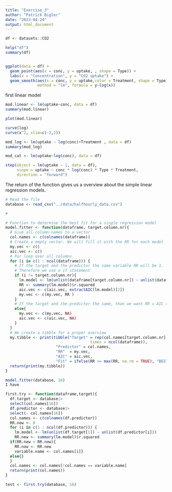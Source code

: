 ```yaml
---
title: "Exercise_3"
author: "Patrick Bigler"
date: "2023-04-24"
output: html_document
---
```





```r
df <- datasets::CO2

help("df")
summary(df)


ggplot(data = df) +
  geom_point(aes(x = conc, y = uptake, , shape = Type)) +
  labs(x = "Concentration", y = "CO2 uptake") +
  geom_smooth(aes(x = conc, y = uptake,color = Treatment, shape = Type), 
              method = "lm", formula = y~log(x))

```


first linear model

```r
mod.linear <- lm(uptake~conc, data = df)
summary(mod.linear)

plot(mod.linear)

```

```r
curve(log)
curve(x^2, xlim=c(-2,2))

mod_log <- lm(uptake ~ log(conc)+Treatment , data = df)
summary(mod_log)
```

```r
mod_cat <- lm(uptake~log(conc), data = df)
```


```r
step(object = lm(uptake ~ 1, data = df),
     scope = uptake ~ conc * log(conc) * Type * Treatment,
     direction = "forward")
```


The return of the function gives us a overview about the simple linear regression
models. 

```r
# Read the file
database <- read_csv("../data/halfhourly_data.csv")
```


```r
# 


```


```r
# Function to determine the best fit for a single regression model
model.fitter <- function(dataframe, target.column.nr){
  # Give all column-names to a vector
  col.names <- c(colnames(dataframe))
  # Create a empty vector. We will fill it with the RR for each model
  my.vec <- c()
  aic.vec <- c()
  # For loop over all columns
  for (i in c(1 : ncol(dataframe))) {
    # If the target and the predictor the same variable RR will be 1.
    # Therefore we use a if statement
    if (i != target.column.nr){
      lm.model <- lm(unlist(dataframe[target.column.nr]) ~ unlist(dataframe[i]))
      RR <- summary(lm.model)$r.squared
      aic.vec <- c(aic.vec, extractAIC(lm.model)[2])
      my.vec <- c(my.vec, RR )
    }
    # If the target and the predictor the same, than we want RR = AIC = 0
    else{
      my.vec <- c(my.vec, NA)
      aic.vec <- c(aic.vec, NA)
    }
  }
  # We create a tibble for a proper overview
  my.tibble <- print(tibble("Target" = rep(col.names[target.column.nr], 
                                     times = ncol(dataframe)),
                      "Predictor" = col.names,
                      "RR"  = my.vec,
                      "AIC" = aic.vec,
                      "Fit" = ifelse(RR >= max(RR, na.rm = TRUE), "BEST FIT", "NO")))
  return(print(my.tibble))
}

model.fitter(database, 16)
I have 
```



```r

first.try <- function(dataframe,target){
  df.target <- database|>
  select(col.names[16])
  df.predictor <- database|>
  select(- col.names[16]) 
  col.names <- c(colnames(df.predictor))
  RR.now <- 0
  for (i in c(1 : ncol(df.predictor))) {
    lm.model <- lm(unlist(df.target[1]) ~ unlist(df.predictor[i]))
    RR.new <- summary(lm.model)$r.squared
  if(RR.new > RR.now){
    RR.now <- RR.new
    variable.name <- col.names[i]}
  else{}
  }
  col.names <- col.names[!col.names == variable.name]
  return(print(col.names))
}

test <- first.try(database, 16)
```




